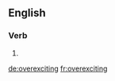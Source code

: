 ==English==

===Verb===
{{head|en}}

# {{present participle of|overexcite}}

[[de:overexciting]]
[[fr:overexciting]]